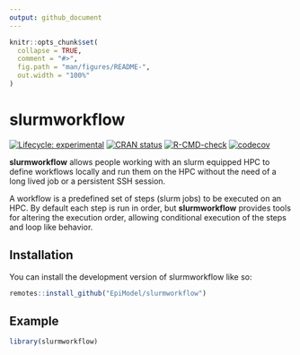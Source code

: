 ```yaml
---
output: github_document
---
```


<!-- README.md is generated from README.Rmd. Please edit that file -->

```r
knitr::opts_chunk$set(
  collapse = TRUE,
  comment = "#>",
  fig.path = "man/figures/README-",
  out.width = "100%"
)
```

# slurmworkflow

<!-- badges: start -->
[![Lifecycle: experimental](https://img.shields.io/badge/lifecycle-experimental-orange.svg)](https://lifecycle.r-lib.org/articles/stages.html#experimental)
[![CRAN status](https://www.r-pkg.org/badges/version/slurmworkflow)](https://CRAN.R-project.org/package=slurmworkflow)
[![R-CMD-check](https://github.com/EpiModel/slurmworkflow/workflows/R-CMD-check/badge.svg)](https://github.com/EpiModel/slurmworkflow/actions)
[![codecov](https://codecov.io/gh/AdrienLeGuillou/slurmworkflow/branch/main/graph/badge.svg?token=LKYC3L0TZ0)](https://codecov.io/gh/EpiModel/slurmworkflow)
<!-- badges: end -->

**slurmworkflow** allows people working with an slurm equipped
HPC to define workflows locally and run them on the HPC without the need of a
long lived job or a persistent SSH session.

A workflow is a predefined set of steps (slurm jobs) to be
executed on an HPC. By default each step is run in order, but **slurmworkflow**
provides tools for altering the execution order, allowing conditional execution
of the steps and loop like behavior.

## Installation

You can install the development version of slurmworkflow like so:

``` r
remotes::install_github("EpiModel/slurmworkflow")
```

## Example

```r
library(slurmworkflow)

```

